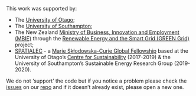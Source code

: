 This work was supported by:

 * The [University of Otago](https://www.otago.ac.nz/);
 * The [University of Southampton](https://www.southampton.ac.uk/);
 * The New Zealand [Ministry of Business, Innovation and Employment (MBIE)](http://www.mbie.govt.nz/) through the [Renewable Energy and the Smart Grid (GREEN Grid)](https://www.otago.ac.nz/centre-sustainability/research/energy/otago050285.html) project;
 * [SPATIALEC](http://www.energy.soton.ac.uk/tag/spatialec/) - a [Marie Skłodowska-Curie Global Fellowship](http://ec.europa.eu/research/mariecurieactions/about-msca/actions/if/index_en.htm) based at the University of Otago’s [Centre for Sustainability](http://www.otago.ac.nz/centre-sustainability/staff/otago673896.html) (2017-2019) & the University of Southampton's Sustainable Energy Research Group (2019-2020).

We do not 'support' the code but if you notice a problem please check the [issues](https://github.com/CfSOtago/GREENGrid/issues) on our [repo](https://github.com/CfSOtago/GREENGrid) and if it doesn't already exist, please open a new one.
